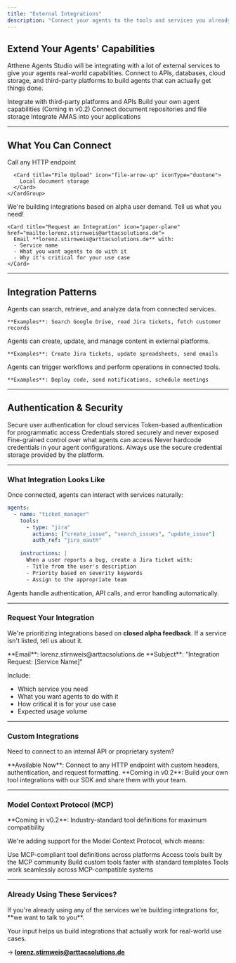 ```yaml
---
title: "External Integrations"
description: "Connect your agents to the tools and services you already use (Coming in v0.2)"
---
```


## Extend Your Agents' Capabilities

Atthene Agents Studio will be integrating with a lot of external services to give your agents real-world capabilities. Connect to APIs, databases, cloud storage, and third-party platforms to build agents that can actually get things done.

<CardGroup cols={2}>
  <Card title="Connecting Services" icon="puzzle-piece" iconType="duotone" href="/guides/integration/connecting-services">
    Integrate with third-party platforms and APIs
  </Card>
  
  <Card title="Model Context Protocol" icon="wrench" iconType="duotone" href="/guides/integration/custom-tools">
    Build your own agent capabilities (Coming in v0.2)
  </Card>
  
  <Card title="Knowledge Bases" icon="database" iconType="duotone" href="/knowledge/overview">
    Connect document repositories and file storage
  </Card>
  
  <Card title="API Reference" icon="code" iconType="duotone" href="/api/overview">
    Integrate AMAS into your applications
  </Card>
</CardGroup>

---

## What You Can Connect

<Tabs>
  <Tab title="Available Now" icon="circle-check">
    <CardGroup cols={3}>
      <Card title="REST APIs" icon="globe" iconType="duotone">
        Call any HTTP endpoint
      </Card>
      
      <Card title="File Upload" icon="file-arrow-up" iconType="duotone">
        Local document storage
      </Card>
    </CardGroup>
  </Tab>
  
  <Tab title="Coming in v0.2" icon="calendar">
    <CardGroup cols={3}>
      <Card title="Google Drive" icon="google" iconType="duotone" />
      <Card title="Dropbox" icon="dropbox" iconType="duotone" />
      <Card title="OneDrive" icon="microsoft" iconType="duotone" />
      <Card title="SharePoint" icon="sharepoint" iconType="duotone" />
      <Card title="Jira" icon="jira" iconType="duotone" />
      <Card title="Confluence" icon="confluence" iconType="duotone" />
      <Card title="Teams" icon="microsoft" iconType="duotone" />
      <Card title="Slack" icon="slack" iconType="duotone" />
      <Card title="MCP" icon="mcp" iconType="duotone" />
    </CardGroup>
  </Tab>
  
  <Tab title="Requested by You" icon="comments">
    <Info>
      We're building integrations based on alpha user demand. Tell us what you need!
    </Info>
    
    <Card title="Request an Integration" icon="paper-plane" href="mailto:lorenz.stirnweis@arttacsolutions.de">
      Email **lorenz.stirnweis@arttacsolutions.de** with:
      - Service name
      - What you want agents to do with it
      - Why it's critical for your use case
    </Card>
  </Tab>
</Tabs>

---

## Integration Patterns

<AccordionGroup>
  <Accordion title="Read Data" icon="magnifying-glass" defaultOpen>
    Agents can search, retrieve, and analyze data from connected services.
    
    **Examples**: Search Google Drive, read Jira tickets, fetch customer records
  </Accordion>
  
  <Accordion title="Write Data" icon="pen">
    Agents can create, update, and manage content in external platforms.
    
    **Examples**: Create Jira tickets, update spreadsheets, send emails
  </Accordion>
  
  <Accordion title="Execute Actions" icon="bolt">
    Agents can trigger workflows and perform operations in connected tools.
    
    **Examples**: Deploy code, send notifications, schedule meetings
  </Accordion>
  
</AccordionGroup>

---

## Authentication & Security

<CardGroup cols={2}>
  <Card title="OAuth 2.0" icon="shield-check" iconType="duotone">
    Secure user authentication for cloud services
  </Card>
  
  <Card title="API Keys" icon="key" iconType="duotone">
    Token-based authentication for programmatic access
  </Card>
  
  <Card title="Encrypted Storage" icon="lock" iconType="duotone">
    Credentials stored securely and never exposed
  </Card>
  
  <Card title="Permission Scopes" icon="user-shield" iconType="duotone">
    Fine-grained control over what agents can access
  </Card>
</CardGroup>

<Warning>
  Never hardcode credentials in your agent configurations. Always use the secure credential storage provided by the platform.
</Warning>

---

### What Integration Looks Like

Once connected, agents can interact with services naturally:

```yaml
agents:
  - name: "ticket_manager"
    tools:
      - type: "jira"
        actions: ["create_issue", "search_issues", "update_issue"]
        auth_ref: "jira_oauth"
    
    instructions: |
      When a user reports a bug, create a Jira ticket with:
      - Title from the user's description
      - Priority based on severity keywords
      - Assign to the appropriate team
```

<Check>
  Agents handle authentication, API calls, and error handling automatically.
</Check>

---

### Request Your Integration

We're prioritizing integrations based on **closed alpha feedback**. If a service isn't listed, tell us about it.

<Card title="Help Us Prioritize" icon="ranking-star" iconType="duotone" color="#f59e0b" href="mailto:lorenz.stirnweis@arttacsolutions.de">
  **Email**: lorenz.stirnweis@arttacsolutions.de  
  **Subject**: "Integration Request: [Service Name]"
  
  Include:
  - Which service you need
  - What you want agents to do with it
  - How critical it is for your use case
  - Expected usage volume
</Card>

---

### Custom Integrations

Need to connect to an internal API or proprietary system?

<CardGroup cols={2}>
  <Card title="REST API Tool" icon="globe" iconType="duotone">
    **Available Now**: Connect to any HTTP endpoint with custom headers, authentication, and request formatting.
  </Card>
  
  <Card title="Custom Tools SDK" icon="code" iconType="duotone">
    **Coming in v0.2**: Build your own tool integrations with our SDK and share them with your team.
  </Card>
</CardGroup>

---

### Model Context Protocol (MCP)

<Info>
  **Coming in v0.2**: Industry-standard tool definitions for maximum compatibility
</Info>

We're adding support for the Model Context Protocol, which means:

<Steps>
  <Step title="Standard Format">
    Use MCP-compliant tool definitions across platforms
  </Step>
  
  <Step title="Community Tools">
    Access tools built by the MCP community
  </Step>
  
  <Step title="Easy Creation">
    Build custom tools faster with standard templates
  </Step>
  
  <Step title="Cross-Platform">
    Tools work seamlessly across MCP-compatible systems
  </Step>
</Steps>

---

### Already Using These Services?

<Card title="Join the Conversation" icon="users" iconType="duotone" color="#8b5cf6" href="mailto:lorenz.stirnweis@arttacsolutions.de">
  If you're already using any of the services we're building integrations for, **we want to talk to you**.
  
  Your input helps us build integrations that actually work for real-world use cases.
  
  → **lorenz.stirnweis@arttacsolutions.de**
</Card>